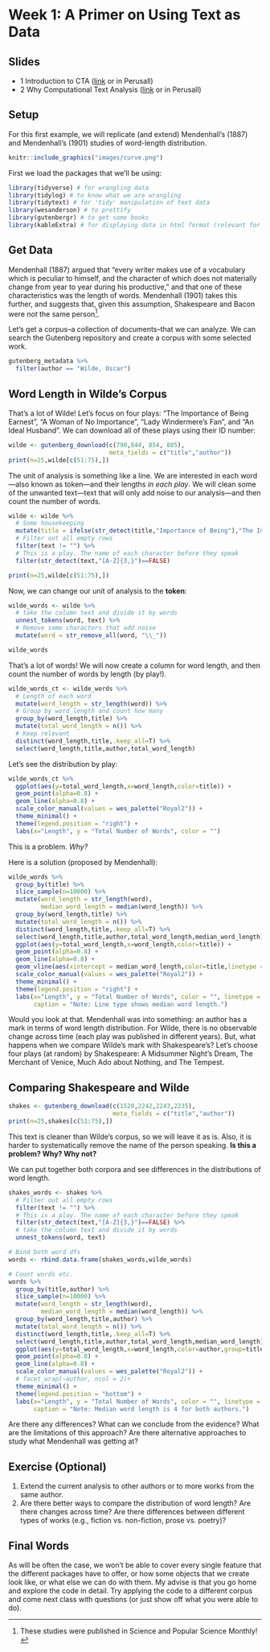 # Week 1: A Primer on Using Text as Data

## Slides{.unnumbered}

- 1 Introduction to CTA ([link](https://github.com/svallejovera/cpa_uwo/blob/main/slides/1%20Introduction%20to%20CTA.pptx) or in Perusall) 
- 2 Why Computational Text Analysis ([link](https://github.com/svallejovera/cpa_uwo/blob/main/slides/2%20Why%20Computational%20Text%20Analysis.pptx) or in Perusall)

## Setup

For this first example, we will replicate (and extend) Mendenhall's (1887) and Mendenhall's (1901) studies of word-length distribution. 

```r
knitr::include_graphics("images/curve.png")
```

First we load the packages that we'll be using:

```r
library(tidyverse) # for wrangling data
library(tidylog) # to know what we are wrangling
library(tidytext) # for 'tidy' manipulation of text data
library(wesanderson) # to prettify
library(gutenbergr) # to get some books
library(kableExtra) # for displaying data in html format (relevant for formatting this worksheet mainly)
```

## Get Data

Mendenhall (1887) argued that "every writer makes use of a vocabulary which is peculiar to himself, and the character of which does not materially change from year to
year during his productive," and that one of these characteristics was the length of words. Mendenhall (1901) takes this further, and suggests that, given this assumption, Shakespeare and Bacon were *not* the same person[^2].

Let's get a corpus--a collection of documents--that we can analyze. We can search the Gutenberg repository and create a corpus with some selected work. 

```r
gutenberg_metadata %>%
  filter(author == "Wilde, Oscar")
```

## Word Length in Wilde's Corpus

That's a lot of Wilde! Let's focus on four plays: "The Importance of Being Earnest", "A Woman of No Importance", "Lady Windermere's Fan", and "An Ideal Husband". We can download all of these plays using their ID number:

```r
wilde <- gutenberg_download(c(790,844, 854, 885), 
                            meta_fields = c("title","author"))
print(n=25,wilde[c(51:75),])
```

The unit of analysis is something like a line. We are interested in each word---also known as token---and their lengths *in each play*. We will clean some of the unwanted text---text that will only add noise to our analysis---and then count the number of words.

```r
wilde <- wilde %>%
  # Some housekeeping 
  mutate(title = ifelse(str_detect(title,"Importance of Being"),"The Importance of Being Earnest", title)) %>%
  # Filter out all empty rows
  filter(text != "") %>%
  # This is a play. The name of each character before they speak 
  filter(str_detect(text,"[A-Z]{3,}")==FALSE)

print(n=25,wilde[c(51:75),])
```

Now, we can change our unit of analysis to the **token**:

```r
wilde_words <- wilde %>%
  # take the column text and divide it by words
  unnest_tokens(word, text) %>%
  # Remove some characters that add noise
  mutate(word = str_remove_all(word, "\\_")) 

wilde_words
```

That's a lot of words! We will now create a column for word length, and then count the number of words by length (by play!). 

```r
wilde_words_ct <- wilde_words %>%
  # Length of each word
  mutate(word_length = str_length(word)) %>%
  # Group by word_length and count how many 
  group_by(word_length,title) %>%
  mutate(total_word_length = n()) %>%
  # Keep relevant
  distinct(word_length,title,.keep_all=T) %>%
  select(word_length,title,author,total_word_length)
```

Let's see the distribution by play:

```r
wilde_words_ct %>%
  ggplot(aes(y=total_word_length,x=word_length,color=title)) +
  geom_point(alpha=0.8) +
  geom_line(alpha=0.8) +
  scale_color_manual(values = wes_palette("Royal2")) +
  theme_minimal() +
  theme(legend.position = "right") +
  labs(x="Length", y = "Total Number of Words", color = "")

```

This is a problem. *Why?*

Here is a solution (proposed by Mendenhall):

```r
wilde_words %>%
  group_by(title) %>%
  slice_sample(n=10000) %>%
  mutate(word_length = str_length(word),
         median_word_length = median(word_length)) %>%
  group_by(word_length,title) %>%
  mutate(total_word_length = n()) %>%
  distinct(word_length,title,.keep_all=T) %>%
  select(word_length,title,author,total_word_length,median_word_length) %>%
  ggplot(aes(y=total_word_length,x=word_length,color=title)) +
  geom_point(alpha=0.8) +
  geom_line(alpha=0.8) +
  geom_vline(aes(xintercept = median_word_length,color=title,linetype = title))+
  scale_color_manual(values = wes_palette("Royal2")) +
  theme_minimal() +
  theme(legend.position = "right") +
  labs(x="Length", y = "Total Number of Words", color = "", linetype = "",
       caption = "Note: Line type shows median word length.")

```

Would you look at that. Mendenhall was into something: an author has a mark in terms of word length distribution. For Wilde, there is no observable change across time (each play was published in different years). But, what happens when we compare Wilde's mark with Shakespeare's? Let's choose four plays (at random) by Shakespeare: A Midsummer Night's Dream, The Merchant of Venice, Much Ado about Nothing, and The Tempest.

## Comparing Shakespeare and Wilde

```r
shakes <- gutenberg_download(c(1520,2242,2243,2235),
                             meta_fields = c("title","author"))
print(n=25,shakes[c(51:75),])
```

This text is cleaner than Wilde's corpus, so we will leave it as is. Also, it is harder to systematically remove the name of the person speaking. **Is this a problem? Why? Why not?** 

We can put together both corpora and see differences in the distributions of word length. 

```r
shakes_words <- shakes %>%
  # Filter out all empty rows
  filter(text != "") %>%
  # This is a play. The name of each character before they speak 
  filter(str_detect(text,"[A-Z]{3,}")==FALSE) %>%
  # take the column text and divide it by words
  unnest_tokens(word, text) 

# Bind both word dfs
words <- rbind.data.frame(shakes_words,wilde_words)

# Count words etc.
words %>%
  group_by(title,author) %>%
  slice_sample(n=10000) %>%
  mutate(word_length = str_length(word),
         median_word_length = median(word_length)) %>%
  group_by(word_length,title,author) %>%
  mutate(total_word_length = n()) %>%
  distinct(word_length,title,.keep_all=T) %>%
  select(word_length,title,author,total_word_length,median_word_length) %>%
  ggplot(aes(y=total_word_length,x=word_length,color=author,group=title)) +
  geom_point(alpha=0.8) +
  geom_line(alpha=0.8) +
  scale_color_manual(values = wes_palette("Royal2")) +
  # facet_wrap(~author, ncol = 2)+
  theme_minimal() +
  theme(legend.position = "bottom") +
  labs(x="Length", y = "Total Number of Words", color = "", linetype = "",
       caption = "Note: Median word length is 4 for both authors.")
```

Are there any differences? What can we conclude from the evidence? What are the limitations of this approach? Are there alternative approaches to study what Mendenhall was getting at? 

## Exercise (Optional)

1. Extend the current analysis to other authors or to more works from the same author.
2. Are there better ways to compare the distribution of word length? Are there changes across time? Are there differences between different types of works (e.g., fiction vs. non-fiction, prose vs. poetry)?

## Final Words

As will be often the case, we won't be able to cover every single feature that the different packages have to offer, or how some objects that we create look like, or what else we can do with them. My advise is that you go home and explore the code in detail. Try applying the code to a different corpus and come next class with questions (or just show off what you were able to do). 

[^2]: These studies were published in Science and Popular Science Monthly!


